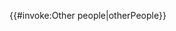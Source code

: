 {{#invoke:Other people|otherPeople}}<noinclude>
<!-- PLEASE ADD CATEGORIES AND INTERWIKIS TO THE /doc SUBPAGE, THANKS -->
{{Documentation}}
</noinclude>